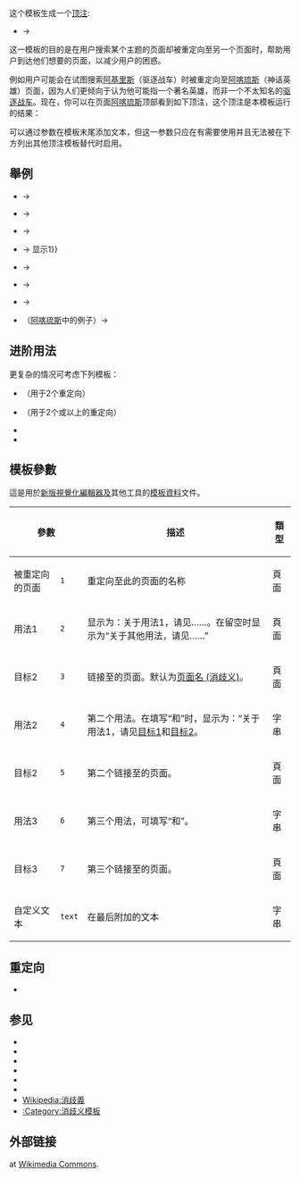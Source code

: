 {{About-distinguish2|一个顶注模板|{{tl|No redirect}}和{{tl|重定向索引}}}}
{{Documentation subpage}}
{{notice|1=使用这一模板'''不会'''创建重定向。参见下列页面：
* [[Wikipedia:重定向]]：关于重定向的维基百科官方指南。该页面侧重于维基百科社区已同意[[Wikipedia:何谓忽略所有规则#使用常识|通常应该]]遵循的有关重定向的规则和标准。
* [[Help:重定向]] ：一个侧重于模板技术方面的重定向创建指南页面。它指导编辑者重定向如何工作以及如何处理它们而不导致错误。
* [[Template:重定向索引|重定向索引]]包含大量用于标记和创建重定向页面的模板。
}}
{{high-use|1523}}
{{lua|Module:Redirect hatnote}}
这个模板生成一个[[Wikipedia:Hatnote|顶注]]:
* {{tlx|Redirect|Foo}} → {{Redirect|Foo}}
这一模板的目的是在用户搜索某个主题的页面却被重定向至另一个页面时，帮助用户到达他们想要的页面，以减少用户的困惑。

例如用户可能会在试图搜索[[阿基里斯驱逐战车|阿基里斯]]（驱逐战车）时被重定向至[[阿喀琉斯]]（神话英雄）页面，因为人们更倾向于认为他可能指一个著名英雄，而非一个不太知名的[[驱逐战车]]。现在，你可以在页面[[阿喀琉斯]]顶部看到如下顶注，这个顶注是本模板运行的结果：
{{Redirect|阿基里斯|以此命名的自行反坦克炮|阿基里斯驱逐战车|其他用法|阿喀琉斯 (消歧义)}}

可以通过{{para|text}}参数在模板末尾添加文本，但这一参数只应在有需要使用并且无法被在下方列出其他顶注模板替代时启用。

==舉例==
* {{tlx|Redirect|事物}} → {{Redirect|事物}}
* {{tlx|Redirect|事物<nowiki>||</nowiki>页面1}} → {{Redirect|事物||页面1}}
* {{tlx|Redirect|事物|用法1|页面1}} → {{Redirect|事物|用法1|页面1}}
* {{tlx|Redirect|事物|用法1|页面1{{tlf|!}}显示1}} → {{Redirect|事物|用法1|页面1{{!}}显示1}}
* {{tlx|Redirect|事物|用法1|页面1|用法2|页面2|用法3|页面3}} → {{Redirect|事物|用法1|页面1|用法2|页面2|用法3|页面3}}
* {{tlx|Redirect|事物|用法1|页面1|和|页面2}} → {{Redirect|事物|用法1|页面1|和|页面2}}
* {{tlx|Redirect|事物|用法1|页面1|用法2|页面2|和|页面3}} → {{Redirect|事物|用法1|页面1|用法2|页面2|和|页面3}}
* {{tlx|Redirect|阿基里斯|以此命名的自行反坦克炮|阿基里斯驱逐战车|其他用法|阿喀琉斯 (消歧义)}}（[[阿喀琉斯]]中的例子）→ {{Redirect|阿基里斯|以此命名的自行反坦克炮|阿基里斯驱逐战车|其他用法|阿喀琉斯 (消歧义)}}

== 进阶用法 ==
更复杂的情况可考虑下列模板：
* {{tl|Redirect-two}}（用于2个重定向）
* {{tl|Redirect-multi}}（用于2个或以上的重定向）
<!-- * {{tl|Redirect-several}}（用于多个重定向而不具体列明） -->
* {{tl|Redirect-distinguish}}
* {{tl|Technical reasons}}

==模板參數==
這是用於[[Wikipedia:可视化编辑器|新版視覺化編輯器及]]其他工具的[[Wikipedia:模板数据|模板資料]]文件。
{| class="wikitable sortable"
!colspan=2| 參數
! 描述
! 類型
! 狀態
|-
! 被重定向的页面
| <code>1</code>
| 重定向至此的页面的名称
| 頁面
| '''必填'''
|-
! 用法1
| <code>2</code>
| 显示为：关于用法1，请见……。在留空时显示为“关于其他用法，请见……”
| 頁面
| 選填
|-
! 目标2
| <code>3</code>
| 链接至的页面。默认为[[页面名 (消歧义)]]。
| 頁面
| 選填
|-
! 用法2
| <code>4</code>
| 第二个用法。在填写“和”时，显示为：“关于用法1，请见[[目标1]]和[[目标2]]。
| 字串
| 選填
|-
! 目标2
| <code>5</code>
| 第二个链接至的页面。
| 頁面
| 選填
|-
! 用法3
| <code>6</code>
| 第三个用法，可填写“和”。
| 字串
| 選填
|-
! 目标3
| <code>7</code>
| 第三个链接至的页面。
| 頁面
| 選填
|-
! 自定义文本
| <code>text</code>
| 在最后附加的文本
| 字串
| 選填
|}

==重定向==
* {{tl|Redirect to}}

==参见==
* {{tl|Redirect2}}
* {{tl|Redirect3}}
* {{tl|Redirect-multi}}
* {{tl|Redirect-synonym}}
*{{tl|Redirect-distinguish}}
*{{tl|Wiktionary redirect}}
* [[Wikipedia:消歧義]]
* [[:Category:消歧义模板]]

==外部链接==
{{Commons-inline|short=true|Template:Redirect}} at [[:commons:Main Page|Wikimedia Commons]].

{{Hatnote templates|state = expanded}}

<includeonly>{{sandbox other||
<!-- 本行下加入模板的分類，跨維基連結加入Wikidata（參見[[Wikipedia:Wikidata]]） -->
[[Category:顶注模板|{{PAGENAME}}]]
}}</includeonly>